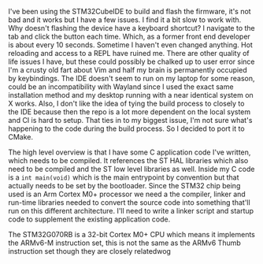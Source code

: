
<PostFrontmatter
    postTitle="Building a Quadcopter. Pt.3"
    postDate="2024-03-30 4:16PM" />

I've been using the STM32CubeIDE to build and flash the firmware, it's not bad and it works but I have a few issues. I find it a bit slow to work with. Why doesn't flashing the device have a keyboard shortcut? I navigate to the tab and click the button each time. Which, as a former front end developer is about every 10 seconds. Sometime I haven't even changed anything. Hot reloading and access to a REPL have ruined me. There are other quality of life issues I have, but these could possibly be chalked up to user error since I'm a crusty old fart about Vim and half my brain is permanently occupied by keybindings. The IDE doesn't seem to run on my laptop for some reason, could be an incompatibility with Wayland since I used the exact same installation method and my desktop running with a near identical system on X works. Also, I don't like the idea of tying the build process to closely to the IDE because then the repo is a lot more dependent on the local system and CI is hard to setup. That ties in to my biggest issue, I'm not sure what's happening to the code during the build process. So I decided to port it to CMake.

The high level overview is that I have some C application code I've written, which needs to be compiled. It references the ST HAL libraries which also need to be compiled and the ST low level libraries as well. Inside my C code is a `int main(void)` which is the main entrypoint by convention but that actually needs to be set by the bootloader. Since the STM32 chip being used is an Arm Cortex M0+ processor we need a the compiler, linker and run-time libraries needed to convert the source code into something that'll run on this different architecture. I'll need to write a linker script and startup code to supplement the existing application code.

The STM32G070RB is a 32-bit Cortex M0+ CPU which means it implements the ARMv6-M instruction set, this is not the same as the ARMv6 Thumb instruction set though they are closely relatedwog
